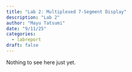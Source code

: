 ```yaml
---
title: "Lab 2: Multiplexed 7-Segment Display"
description: "Lab 2"
author: "Mayu Tatsumi"
date: "9/11/25"
categories:
  - labreport
draft: false
---
```


Nothing to see here just yet.